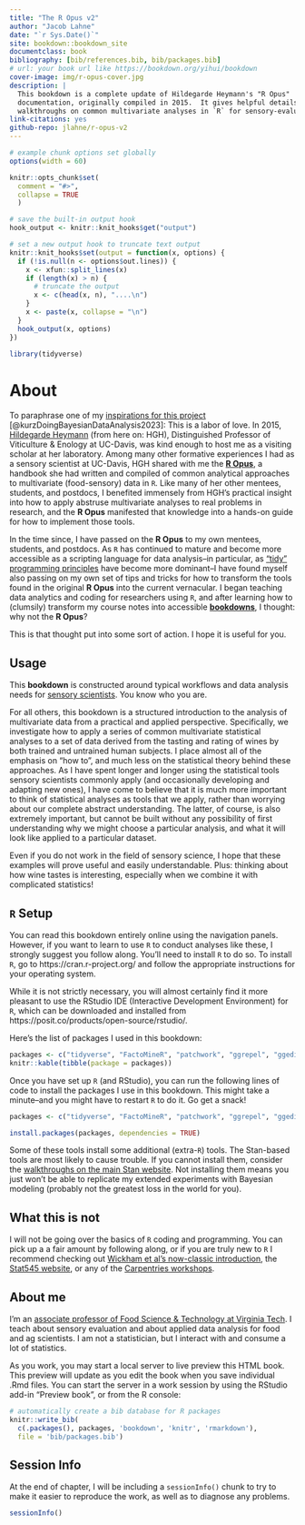 ```yaml
--- 
title: "The R Opus v2"
author: "Jacob Lahne"
date: "`r Sys.Date()`"
site: bookdown::bookdown_site
documentclass: book
bibliography: [bib/references.bib, bib/packages.bib]
# url: your book url like https://bookdown.org/yihui/bookdown
cover-image: img/r-opus-cover.jpg
description: |
  This bookdown is a complete update of Hildegarde Heymann's "R Opus"
  documentation, originally compiled in 2015.  It gives helpful details and
  walkthroughs on common multivariate analyses in `R` for sensory-evaluation data.
link-citations: yes
github-repo: jlahne/r-opus-v2
---
```


```r
# example chunk options set globally
options(width = 60)

knitr::opts_chunk$set(
  comment = "#>",
  collapse = TRUE
  )

# save the built-in output hook
hook_output <- knitr::knit_hooks$get("output")

# set a new output hook to truncate text output
knitr::knit_hooks$set(output = function(x, options) {
  if (!is.null(n <- options$out.lines)) {
    x <- xfun::split_lines(x)
    if (length(x) > n) {
      # truncate the output
      x <- c(head(x, n), "....\n")
    }
    x <- paste(x, collapse = "\n")
  }
  hook_output(x, options)
})

library(tidyverse)
```

# About {-}

To paraphrase one of my [inspirations for this project](https://bookdown.org/content/3890/) [@kurzDoingBayesianDataAnalysis2023]: This is a labor of love.  In 2015, [Hildegarde Heymann](https://wineserver.ucdavis.edu/people/hildegarde-heymann#/) (from here on: HGH), Distinguished Professor of Viticulture & Enology at UC-Davis, was kind enough to host me as a visiting scholar at her laboratory.  Among many other formative experiences I had as a sensory scientist at UC-Davis, HGH shared with me the [**R Opus**](files/The R Opus - May 2015.pdf), a handbook she had written and compiled of common analytical approaches to multivariate (food-sensory) data in `R`.  Like many of her other mentees, students, and postdocs, I benefited immensely from HGH's practical insight into how to apply abstruse multivariate analyses to real problems in research, and the **R Opus** manifested that knowledge into a hands-on guide for how to implement those tools.

In the time since, I have passed on the **R Opus** to my own mentees, students, and postdocs.  As `R` has continued to mature and become more accessible as a scripting language for data analysis--in particular, as ["tidy" programming principles](https://r4ds.hadley.nz/) have become more dominant--I have found myself also passing on my own set of tips and tricks for how to transform the tools found in the original **R Opus** into the current vernacular.  I began teaching data analytics and coding for researchers using `R`, and after learning how to (clumsily) transform my course notes into accessible **[bookdowns](https://bookdown.org/yihui/bookdown/)**, I thought: why not the **R Opus**?

This is that thought put into some sort of action.  I hope it is useful for you.

## Usage {-}

This **bookdown** is constructed around typical workflows and data analysis needs for [sensory scientists](https://en.wikipedia.org/wiki/Sensory_analysis).  You know who you are.

For all others, this bookdown is a structured introduction to the analysis of multivariate data from a practical and applied perspective.  Specifically, we investigate how to apply a series of common multivariate statistical analyses to a set of data derived from the tasting and rating of wines by both trained and untrained human subjects.  I place almost all of the emphasis on "how to", and much less on the statistical theory behind these approaches.  As I have spent longer and longer using the statistical tools sensory scientists commonly apply (and occasionally developing and adapting new ones), I have come to believe that it is much more important to think of statistical analyses as tools that we apply, rather than worrying about our complete abstract understanding.  The latter, of course, is also extremely important, but cannot be built without any possibility of first understanding why we might choose a particular analysis, and what it will look like applied to a particular dataset.

Even if you do not work in the field of sensory science, I hope that these examples will prove useful and easily understandable.  Plus: thinking about how wine tastes is interesting, especially when we combine it with complicated statistics!

## `R` Setup {-}

You can read this bookdown entirely online using the navigation panels.  However, if you want to learn to use `R` to conduct analyses like these, I strongly suggest you follow along.  You'll need to install `R` to do so.  To install `R`, go to https://cran.r-project.org/ and follow the appropriate instructions for your operating system.

While it is not strictly necessary, you will almost certainly find it more pleasant to use the RStudio IDE (Interactive Development Environment) for `R`, which can be downloaded and installed from https://posit.co/products/open-source/rstudio/. 

Here's the list of packages I used in this bookdown:

```r
packages <- c("tidyverse", "FactoMineR", "patchwork", "ggrepel", "ggedit", "ggforce", "DistatisR", "SensoMineR", "paletteer", "here", "broom", "skimr", "factoextra", "naniar", "agricolae", "tidytext", "brms", "tidybayes", "simputation", "missMDA", "corrr", "widyr", "rgl", "candisc", "MASS", "ca", "pls")
knitr::kable(tibble(package = packages))
```


Once you have set up `R` (and RStudio), you can run the following lines of code to install the packages I use in this bookdown.  This might take a minute--and you might have to restart `R` to do it.  Go get a snack!

```r
packages <- c("tidyverse", "FactoMineR", "patchwork", "ggrepel", "ggedit", "ggforce", "DistatisR", "SensoMineR", "paletteer", "here", "broom", "skimr", "factoextra", "naniar", "agricolae", "tidytext", "brms", "tidybayes", "simputation", "missMDA", "corrr", "widyr", "rgl", "candisc", "MASS", "ca", "pls")

install.packages(packages, dependencies = TRUE)
```

Some of these tools install some additional (extra-`R`) tools.  The Stan-based tools are most likely to cause trouble.  If you cannot install them, consider the [walkthroughs on the main Stan website](https://mc-stan.org/users/interfaces/).  Not installing them means you just won't be able to replicate my extended experiments with Bayesian modeling (probably not the greatest loss in the world for you).

## What this is not {-}

I will not be going over the basics of `R` coding and programming.  You can pick up a a fair amount by following along, or if you are truly new to `R` I recommend checking out [Wickham et al's now-classic introduction](https://r4ds.hadley.nz/), the [Stat545 website](https://stat545.com/), or any of the [Carpentries workshops](https://datacarpentry.org/r-socialsci/).

## About me {-}

I'm an [associate professor of Food Science & Technology at Virginia Tech](https://www.fst.vt.edu/aboutus/faculty/jlahne.html).  I teach about sensory evaluation and about applied data analysis for food and ag scientists.  I am not a statistician, but I interact with and consume a lot of statistics.


As you work, you may start a local server to live preview this HTML book. This preview will update as you edit the book when you save individual .Rmd files. You can start the server in a work session by using the RStudio add-in "Preview book", or from the R console:

```r
# automatically create a bib database for R packages
knitr::write_bib(
  c(.packages(), packages, 'bookdown', 'knitr', 'rmarkdown'), 
  file = 'bib/packages.bib')
```

## Session Info {-}

At the end of chapter, I will be including a `sessionInfo()` chunk to try to make it easier to reproduce the work, as well as to diagnose any problems.

```r
sessionInfo()
```

